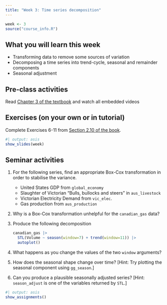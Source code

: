 ```yaml
---
title: "Week 3: Time series decomposition"
---
```


```r
week <- 3
source("course_info.R")
```

## What you will learn this week

* Transforming data to remove some sources of variation
* Decomposing a time series into trend-cycle, seasonal and remainder components
* Seasonal adjustment

## Pre-class activities

Read [Chapter 3 of the textbook](https://otexts.com/fpp3/decomposition.html) and watch all embedded videos

## Exercises (on your own or in tutorial)

Complete Exercises 6-11 from [Section 2.10 of the book](https://otexts.com/fpp3/graphics-exercises.html).

```r
#| output: asis
show_slides(week)
```

## Seminar activities

1. For the following series, find an appropriate Box-Cox transformation in order to stabilise the variance.

    * United States GDP from `global_economy`
    * Slaughter of Victorian “Bulls, bullocks and steers” in `aus_livestock`
    * Victorian Electricity Demand from `vic_elec`.
    * Gas production from `aus_production`

2. Why is a Box-Cox transformation unhelpful for the `canadian_gas` data?

3. Produce the following decomposition

    ```r
    canadian_gas |>
      STL(Volume ~ season(window=7) + trend(window=11)) |>
      autoplot()
    ```

4. What happens as you change the values of the two `window` arguments?

5. How does the seasonal shape change over time? [Hint: Try plotting the seasonal component using `gg_season`.]

6. Can you produce a plausible seasonally adjusted series? [Hint: `season_adjust` is one of the variables returned by `STL`.]

```r
#| output: asis
show_assignments()
```
